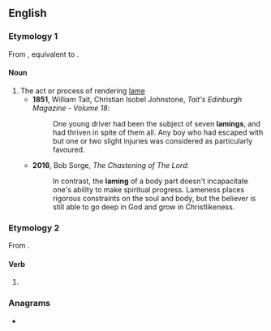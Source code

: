 ==English==

===Etymology 1===
From {{inh|en|enm|laminge}}, equivalent to {{suffix|en|lame|ing}}.

====Noun====
{{en-noun}}

# The act or process of rendering [[lame]]
#* '''1851''', William Tait, Christian Isobel Johnstone, ''Tait's Edinburgh Magazine - Volume 18'':
#*: One young driver had been the subject of seven '''lamings''', and had thriven in spite of them all. Any boy who had escaped with but one or two slight injuries was considered as particularly favoured.
#* '''2016''', Bob Sorge, ''The Chastening of The Lord'':
#*: In contrast, the '''laming''' of a body part doesn't incapacitate one's ability to make spiritual progress. Lameness places rigorous constraints on the soul and body, but the believer is still able to go deep in God and grow in Christlikeness.

===Etymology 2===
From {{suffix|en|lame|ing}}.

====Verb====
{{head|en|verb form}}

# {{present participle of|en|lame|nocat=1}}

===Anagrams===
* {{anagrams|en|a=agilmn|Gilman|lingam|malign}}